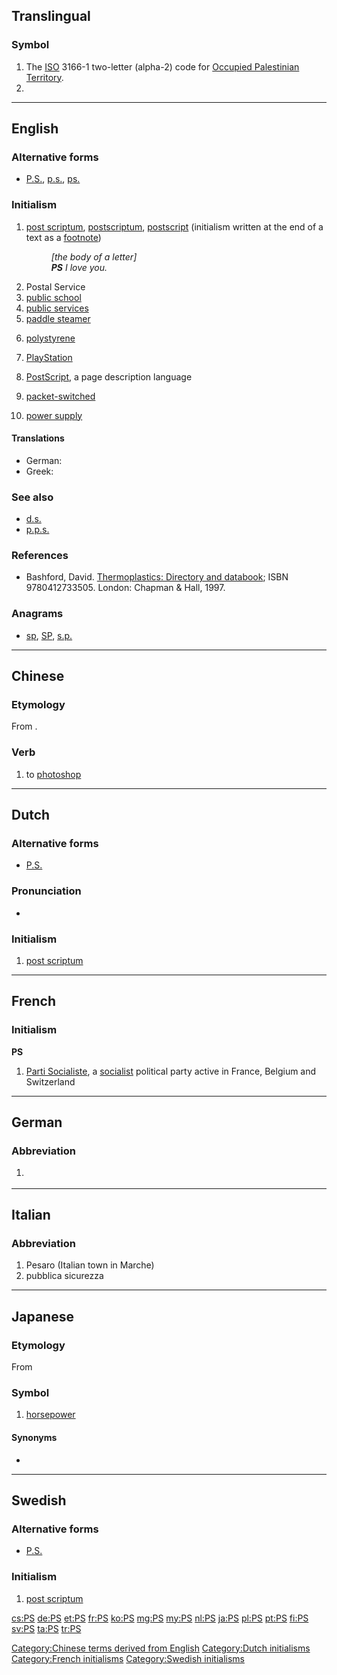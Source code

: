 {{also|Appendix:Variations of “ps”}}
==Translingual==

===Symbol===
{{head|mul|symbol}}

# The [[ISO]] 3166-1 two-letter (alpha-2) code for [[Occupied Palestinian Territory]].
# {{SI-unit-abbnp|peta|siemens|electrical conductance}}

----

==English==

===Alternative forms===
* {{sense|postscriptum}} [[P.S.]], [[p.s.]], [[ps.]]

===Initialism===
{{rfc-header|Initialism}}
{{head|en|initialism}}

# [[post scriptum]], [[postscriptum]], [[postscript]] (initialism written at the end of a text as a [[footnote]])
#: ''[the body of a letter]''
#: '''''PS''' I love you.''
# Postal Service
# [[public school]]
# [[public service]]s
# [[paddle steamer]]
# {{context|organic compound|lang=en}} [[polystyrene]]
# {{context|video games|lang=en}} [[PlayStation]]
# {{context|computing|lang=en}} [[w:PostScript|PostScript]], a page description language
# {{context|telecommunications|lang=en}} [[w:Packet switching|packet-switched]]
# [[power supply]]

====Translations====
{{trans-top|addendum to a letter}}
* German: {{t+|de|NS}}
* Greek: {{t+|el|Υ.Γ.|n}}
{{trans-mid}}
{{trans-bottom}}

===See also===
* [[deinde scriptum|d.s.]]
* [[p.p.s.]]

===References===
* {{context|organic compound|lang=en}} Bashford, David.  [http://books.google.com/books?id=ycLq-EYaE0QC&dq=a.+schulman&source=gbs_navlinks_s Thermoplastics: Directory and databook]; ISBN 9780412733505. London: Chapman & Hall, 1997.

===Anagrams===
* [[sp#English|sp]], [[SP#English|SP]], [[s.p.#English|s.p.]]

----

==Chinese==

===Etymology===
From {{etyl|en|zh}} {{term|[[photoshop]]|lang=en}}.

===Verb===
{{head|zh|verb}}

# to [[photoshop]]

[[Category:Chinese terms derived from English]]

----

==Dutch==

===Alternative forms===
* [[P.S.]]

===Pronunciation===
* {{audio|Nl-PS.ogg|Audio|lang=nl}}

===Initialism===
{{rfc-header|Initialism}}
{{head|nl|initialism}}

# [[post scriptum]]

[[Category:Dutch initialisms]]

----

==French==

===Initialism===
{{rfc-header|Initialism}}
'''PS''' {{g|m}}

# [[w:Parti Socialiste|Parti Socialiste]], a [[socialist]] political party active in France, Belgium and Switzerland

[[Category:French initialisms]]

----

==German==

===Abbreviation===
{{rfc-header|Abbreviation}}
{{head|de|abbreviation}}

# {{abbreviation of|lang=de|Pferdestärke|nodot=1}} {{gloss|horsepower}}

----

==Italian==

===Abbreviation===
{{rfc-header|Abbreviation}}
{{head|it|abbreviation}}

# Pesaro (Italian town in Marche)
# pubblica sicurezza

----

==Japanese==

===Etymology===
From {{etyl|de|ja|sort=ひいえす'}} {{term|Pferdestärke|lang=de}}

===Symbol===
{{ja-pos|ピーエス|symbol}}

# [[horsepower]]

====Synonyms====
* {{l|ja|馬力}}

----

==Swedish==

===Alternative forms===
* [[P.S.]]

===Initialism===
{{rfc-header|Initialism}}
{{head|sv|initialism}}

# [[post scriptum]]

[[Category:Swedish initialisms]]

[[cs:PS]]
[[de:PS]]
[[et:PS]]
[[fr:PS]]
[[ko:PS]]
[[mg:PS]]
[[my:PS]]
[[nl:PS]]
[[ja:PS]]
[[pl:PS]]
[[pt:PS]]
[[fi:PS]]
[[sv:PS]]
[[ta:PS]]
[[tr:PS]]